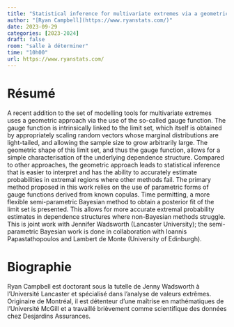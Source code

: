 ```yaml
---
title: "Statistical inference for multivariate extremes via a geometric approach"
author: "[Ryan Campbell](https://www.ryanstats.com/)"
date: 2023-09-29
categories: [2023-2024]
draft: false
room: "salle à déterminer"
time: "10h00"
url: https://www.ryanstats.com/
---
```


# Résumé

A recent addition to the set of modelling tools for multivariate extremes uses a geometric approach via the use of the so-called gauge function. The gauge function is intrinsically linked to the limit set, which itself is obtained by appropriately scaling random vectors whose marginal distributions are light-tailed, and allowing the sample size to grow arbitrarily large. The geometric shape of this limit set, and thus the gauge function, allows for a simple characterisation of the underlying dependence structure. Compared to other approaches, the geometric approach leads to statistical inference that is easier to interpret and has the ability to accurately estimate probabilities in extremal regions where other methods fail. The primary method proposed in this work relies on the use of parametric forms of gauge functions derived from known copulas. Time permitting, a more flexible semi-parametric Bayesian method to obtain a posterior fit of the limit set is presented. This allows for more accurate extremal probability estimates in dependence structures where non-Bayesian methods struggle. This is joint work with Jennifer Wadsworth (Lancaster University); the semi-parametric Bayesian work is done in collaboration with Ioannis Papastathopoulos and Lambert de Monte (University of Edinburgh).


# Biographie

Ryan Campbell est doctorant sous la tutelle de Jenny Wadsworth à l'Université Lancaster et spécialisé dans l'analyse de valeurs extrêmes. Originaire  de Montréal, il est détenteur d'une maîtrise en mathématiques de l'Université McGill et a travaillé brièvement comme scientifique des données chez Desjardins Assurances.


